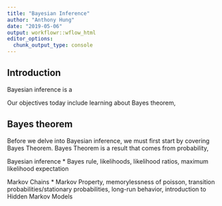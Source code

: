 ```yaml
---
title: "Bayesian Inference"
author: "Anthony Hung"
date: "2019-05-06"
output: workflowr::wflow_html
editor_options:
  chunk_output_type: console
---
```


## Introduction

Bayesian inference is a 

Our objectives today include learning about Bayes theorem,


## Bayes theorem

Before we delve into Bayesian inference, we must first start by covering Bayes Theorem. Bayes Theorem is a result that comes from probability, 



Bayesian inference *
	Bayes rule, likelihoods, likelihood ratios, maximum likelihood expectation

Markov Chains *
	Markov Property, memorylessness of poisson, transition probabilities/stationary probabilities, long-run behavior, introduction to Hidden Markov Models



```r

```

